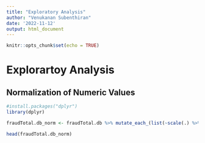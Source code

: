```yaml
---
title: "Exploratory Analysis"
author: "Venukanan Subenthiran"
date: '2022-11-12'
output: html_document
---
```


```r
knitr::opts_chunk$set(echo = TRUE)
```

# Explorartoy Analysis

## Normalization of Numeric Values

```r
#install.packages("dplyr")
library(dplyr)

fraudTotal.db_norm <- fraudTotal.db %>% mutate_each_(list(~scale(.) %>% as.vector), vars = c("cc_num", "amt", "zip", "lat", "long", "city_pop", "unix_time", "merch_lat", "merch_long"))

head(fraudTotal.db_norm)

```


